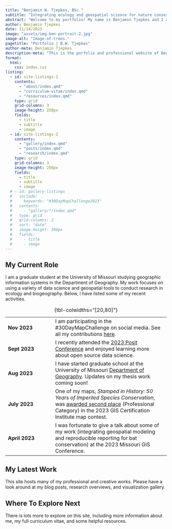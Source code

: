 ---
title: "Benjamin W. Tjepkes, BSc."
subtitle: "Integrating ecology and geospatial science for nature conservation."
abstract: "Welcome to my portfolio! My name is Benjamin Tjepkes and I am an experienced wildlife ecologist and studying geographer. This site provides a professional overview of my career experience and a showcase of technical writings and visualizations."
author: Benjamin Tjepkes
date: 11/14/2023
image: "assets/img-ben-portrait-2.jpg"
image-alt: "Image-of-trees."
pagetitle: "Portfolio | B.W. Tjepkes"
author-meta: Benjamin Tjepkes
description-meta: "This is the porfolio and professional website of Benjamin Tjepkes."
format:
  html:
    css: index.css
listing:
  - id: site-listings-1
    contents:
      - "about/index.qmd"
      - "curriculum-vitae/index.qmd"
      - "resources/index.qmd"
    type: grid
    grid-columns: 3
    image-height: 250px
    fields:
      - title
      - subtitle
      - image
  - id: site-listings-2
    contents:
      - "gallery/index.qmd"
      - "posts/index.qmd"
      - "research/index.qmd"
    type: grid
    grid-columns: 3
    image-height: 250px
    fields:
      - title
      - subtitle
      - image
  # - id: gallery-listings
  #   include:
  #     keywords: "#30DayMapChallenge2023"
  #   contents:
  #     - "gallery/*/index.qmd"
  #   type: grid
  #   grid-columns: 2
  #   sort: "date"
  #   image-height: 300px
  #   fields:
  #     - title
  #     - image
---

## My Current Role

I am a graduate student at the University of Missouri studying geographic information systems in the Department of Geography. My work focuses on using a variety of data science and geospatial tools to conduct research in ecology and biogeography. Below, I have listed some of my recent activities.

|            |                                                                                                                                                                                                                                                                |
|---------------------|---------------------------------------------------|
| **Nov 2023**   | I am participating in the #30DayMapChallenge on social media. See all my contributions [here](posts/30-day-map-challenge-2023/index.qmd).                                                                                                                                                                   |
| **Sept 2023**  | I recently attended the [2023 Posit Conference](https://posit.co/conference/) and enjoyed learning more about open source data science.                                                                                                                        |
| **Aug 2023**   | I have started graduate school at the University of Missouri [Department of Geography](https://geography.missouri.edu). Updates on my thesis work coming soon!                                                                                                 |
| **July 2023**  | One of my maps, *Stamped in History: 50 Years of Imperiled Species Conservation*, was [awarded second place](https://www.gisci.org/About-Us/Map-Contest/Previous-Contest-Winners) (Professional Category) in the 2023 GIS Certification Institute map contest. |
| **April 2023** | I was fortunate to give a talk about some of my work (integrating geospatial modeling and reproducible reporting for bat conservation) at the 2023 Missouri GIS Conference.                                                                                    |

: {tbl-colwidths="\[20,80\]"}

<!-- ## Emphasis Areas {.h2-index} -->

<!-- :::{.container} -->

<!-- :::{.row} -->

<!-- :::{.col-sm} -->

<!-- {{< fa layer-group size=3x >}} -->

<!-- ::: {.col-heading} -->

<!-- ### Geospatial -->

<!-- ::: -->

<!-- Spatial data creation, management, analysis, and visualization using desktop, web, and mobile GIS. -->

<!-- ::: -->

<!-- :::{.col-sm} -->

<!-- {{< fa tree size=3x >}} -->

<!-- ::: {.col-heading} -->

<!-- ### Ecology -->

<!-- ::: -->

<!-- Scientific and technical research, management, and analysis across diverse taxa and technology. -->

<!-- ::: -->

<!-- :::{.col-sm} -->

<!-- {{< fa chart-simple size=3x >}} -->

<!-- ::: {.col-heading} -->

<!-- ### Analytics -->

<!-- ::: -->

<!-- Data handling, analysis, visualization, and reporting across disciplines following reproducible workflows. -->

<!-- ::: -->

<!-- ::: -->

<!-- ::: -->

<!-- ::: {.callout-important collapse="true" } -->

<!-- ## My Latest Professional Updates -->

<!-- - **Sept 2023 --** I recently attended the [2023 Posit Conference](https://posit.co/conference/) and enjoyed learning more about open source data science. -->

<!-- - **Aug 2023 --** I have started graduate school at the University of Missouri [Department of Geography](https://geography.missouri.edu). Updates on my thesis work coming soon! -->

<!-- - **July 2023 --** One of my maps, *Stamped in History: 50 Years of Imperiled Species Conservation*, was [awarded second place](https://www.gisci.org/About-Us/Map-Contest/Previous-Contest-Winners) (Professional Category) in the 2023 GIS Certification Institute map contest. -->

<!-- - **April 2023 --** I was fortunate to give a talk about some of my work (integrating geospatial modeling and reproducible reporting for bat conservation) at the 2023 Missouri GIS Conference. -->

<!-- ::: -->

## My Latest Work {.h2-index}

This site hosts many of my professional and creative works. Please have a look around at my blog posts, research overviews, and visualization gallery.

::: {#site-listings-2}
:::

<!-- ::: {#gallery-listings .listings-gallery} -->

<!-- ::: -->

<!-- ## My Professional Path -->

<!-- ### 01 | Trained as a biologist. {.intro-heading} -->

<!-- My professional career is based in **wildlife ecology and management**, which has been my home discipline for over seven years. Throughout my career, I have undertaken numerous research and management projects that centered on the study and conservation of wildlife and their habitats. -->

<!-- My passion for this field was ignited during my undergraduate studies at the University of Wisconsin-Stevens Point, where I earned my Bachelor of Science degree. Additionally, I completed several internships, independent projects, and technician experiences, which I pursued during summers and part-time throughout the academic year. -->

<!-- ### 02 | Drawn to geospatial. {.intro-heading} -->

<!-- As I delved further into my wildlife career, I came to the realization that location served as a crucial factor linking the majority of ecological data. This insight sparked my interest in **spatial ecology and geospatial technologies**, which captivated me with their intriguing possibilities. I became deeply fascinated by the study of spatial relationships between organisms and their environment, and by the use of cutting-edge tools to map and analyze these relationships. -->

<!-- Driven by my growing fascination with geospatial technologies, I sought out opportunities to learn and apply Geographic Information System (GIS) tools in my conservation work. I enrolled in specialized courses and workshops to acquire proficiency in GIS software and its application in conservation planning, landscape ecology, and wildlife management. -->

<!-- ### 03 | Mastering geography. {.intro-heading} -->

<!-- With a fervent desire to deepen my knowledge of the fundamental principles of geography, I am thrilled to announce my pursuit of a **Master's degree in Geography** at the University of Missouri. This exciting opportunity presents me with the chance to delve into the underlying spatial theory that informs the cutting-edge techniques that I have employed in my ecological studies. -->

<!-- Through my Master's program, I have the opportunity to study a broad range of topics spanning physical, human, and environmental geography. My goal is to synthesize my practical experience in wildlife ecology with the theoretical concepts gained in my Master's program. -->

## Where To Explore Next

There is lots more to explore on this site, including more information about me, my full curriculum vitae, and some helpful resources.

::: {#site-listings-1}
:::
